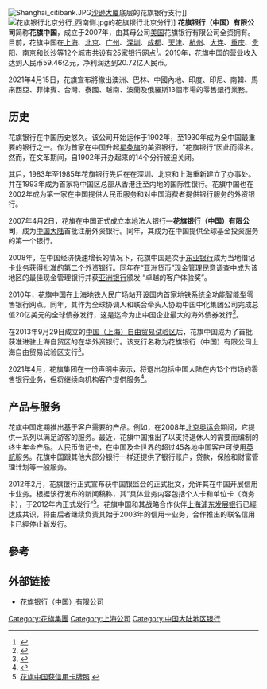 {{Bank Financial Information
| name                          = 花旗银行（中国）有限公司
| else_name                     = Citibank (China) Co., Ltd.
| image                         = [[Image:Citibank.svg|250px]]
| full_name                     = 
| abbreviated_name              = 
| slogan                        = 
| market_information            = 
| isin_code                     = 
| swift_code                    = CITICNSX
| NACAO_code = 913100007989811341
| open_date                     = 2007年4月2日
| closing_date                  =
| zip_code                      = 
| location                      = {{CHN}}[[上海市|上海市]][[浦东新区|浦东新区]]花园石桥路33号花旗集团大厦
| key_people                    = 盧偉明（[[董事長|董事長]]）
| capital                       = 
| revenue                       = 59.46亿元[[人民币|人民币]]（2019年）<ref>{{Cite web |url=http://www.citi.com.cn/html/cn/pdf/Information_Disclosure_2016_ch.pdf |title=花旗银行（中国）年度报告2016 |accessdate=2017-06-25 |archive-date=2018-06-18 |archive-url=https://web.archive.org/web/20180618203713/http://www.citi.com.cn/html/cn/pdf/Information_Disclosure_2016_ch.pdf |dead-url=no }}</ref>
| assets                         = 1778.52亿元人民币
| major_shareholder             = [[花旗銀行|美国花旗银行有限公司]]（100.00%）
| homepage                      = {{URL|https://www.citibank.com.cn}}
| footnotes                     = 
| width                         =
}}
[[File:Shanghai_citibank.JPG|thumb]][[沙逊大厦|沙逊大厦]]底层的花旗银行支行]]
[[File:花旗银行北京分行_西南侧.jpg|thumb]]的花旗银行北京分行]]
'''花旗银行（中国）有限公司'''简称'''花旗中国'''，成立于2007年，由其母公司[[美国|美国]]花旗银行有限公司全资拥有。目前，花旗中国在[[上海|上海]]、[[北京|北京]]、[[广州|广州]]、[[深圳|深圳]]、[[成都|成都]]、[[天津|天津]]、[[杭州|杭州]]、[[大连|大连]]、[[重庆|重庆]]、[[贵阳|贵阳]]、[[南京|南京]]和[[长沙|长沙]]等12个城市共设有25家银行网点<ref>{{Cite web |url=http://www.citi.com.cn/html/cn/about_us/Our_business.html |title=关于花旗 |accessdate=2013-11-13 |archive-date=2013-11-13 |archive-url=https://web.archive.org/web/20131113124751/http://www.citi.com.cn/html/cn/about_us/Our_business.html |dead-url=no }}</ref>。2019年，花旗中国的营业收入达到人民币59.46亿元，净利润达到20.72亿人民币。

2021年4月15日，花旗宣布將撤出澳洲、巴林、中國內地、印度、印尼、南韓、馬來西亞、菲律賓、台灣、泰國、越南、波蘭及俄羅斯13個市場的零售銀行業務。

==历史==
花旗银行在中国历史悠久。该公司开始运作于1902年，至1930年成为全中国最重要的银行之一。作为首家在中国升起[[星条旗|星条旗]]的美资银行，“花旗银行”因此而得名。然而，在文革期间，自1902年开办起来的14个分行被迫关闭。 

其后，1983年至1985年花旗银行先后在在深圳、北京和上海重新建立了办事处。并在1993年成为首家将中国区总部从香港迁至内地的国际性银行。花旗中国也在2002年成为第一家在中国提供人民币服务和对中国消费者提供银行服务的外资银行。

2007年4月2日，花旗在中国正式成立本地法人银行—'''花旗银行（中国）有限公司'''，成为[[中国大陆|中国大陆]]首批注册外资银行。同年，其成为在中国提供全球基金投资服务的第一个银行。

2008年，在中国经济快速增长的情况下，花旗中国是次于[[东亚银行|东亚银行]]成为当地借记卡业务获得批准的第二个外资银行。同年在“亚洲货币”现金管理民意调查中成为该地区的最佳现金管理银行并获[[亚洲银行|亚洲银行]]颁发 “卓越的客户体验奖”。

2010年，花旗中国在上海地铁人民广场站开设国内首家地铁系统全功能智能型零售银行网点。同年，其作为全球协调人和联合牵头人协助中国中化集团公司完成总值20亿美元的全球债券发行，这是迄今为止中国企业最大的海外债券发行<ref>{{Cite web |url=http://www.citi.com.cn/html/cn/about_us/Our_business.html |title=我们的在华历史 |accessdate=2013-11-13 |archive-date=2013-11-13 |archive-url=https://web.archive.org/web/20131113124751/http://www.citi.com.cn/html/cn/about_us/Our_business.html |dead-url=no }}</ref>。

在2013年9月29日成立的[[中国（上海）自由贸易试验区|中国（上海）自由贸易试验区]]后，花旗中国成为了首批获准进驻上海自贸区的在华外资银行。该支行名称为花旗银行（中国）有限公司上海自由贸易试验区支行<ref>{{cite web |publisher= [[凤凰网|凤凰网]] |date= 2013-09-29 |title= 花旗、星展获准进驻上海自贸区 |url= http://finance.ifeng.com/a/20130929/10781224_0.shtml |accessdate= 2013-11-13 |archive-date= 2013-11-13 |archive-url= https://web.archive.org/web/20131113145652/http://finance.ifeng.com/a/20130929/10781224_0.shtml |dead-url= no }}</ref>。

2021年4月，花旗集团在一份声明中表示，将退出包括中国大陆在内13个市场的零售银行业务，但将继续向机构客户提供服务<ref>{{Cite news |url=https://finance.sina.com.cn/stock/usstock/c/2021-04-15/doc-ikmxzfmk7035570.shtml?cref=cj |title=花旗将退出亚洲和欧洲、中东及非洲地区13个市场的零售银行业务 |work=新浪财经 |date=2021-04-15}}</ref>。

==产品与服务==
花旗中国定期推出基于客户需要的产品。例如，在2008年[[2008年夏季奥林匹克运动会|北京奥运会]]期间，它提供一系列以满足游客的服务。最近，花旗中国推出了以支持退休人的需要而编制的终生年金产品。人民币借记卡，在中国及全世界的超过45各地中国客户可使用[[英航|英航]]服务。花旗中国跟其他大部分银行一样还提供了银行账户，贷款，保险和财富管理计划等一般服务。

2012年2月，花旗银行正式宣布获中国银监会的正式批文，允许其在中国开展信用卡业务。根据该行发布的新闻稿称，其“具体业务内容包括个人卡和单位卡（商务卡），于2012年内正式发行”<ref>[http://gcontent.oeeee.com/1/0e/10e4d7889812f788/Blog/3fe/21c61f.html 花旗中国获信用卡牌照] {{webarchive|url=https://web.archive.org/web/20131113124207/http://gcontent.oeeee.com/1/0e/10e4d7889812f788/Blog/3fe/21c61f.html |date=2013-11-13 }}</ref>。花旗中国和其战略合作伙伴[[上海浦东发展银行|上海浦东发展银行]]已經达成共识，将由后者继续负责其始于2003年的信用卡业务，合作推出的联名信用卡已經停止新发行。

== 參考 ==
{{reflist}}

==外部链接==
*[https://www.citibank.com.cn 花旗银行（中国）有限公司] {{Wayback|url=https://www.citibank.com.cn/ |date=20080907071618 }}

{{花旗集团}}
{{中华人民共和国银行}}

[[Category:花旗集團|Category:花旗集團]]
[[Category:上海公司|Category:上海公司]]
[[Category:中国大陆地区银行|Category:中国大陆地区银行]]